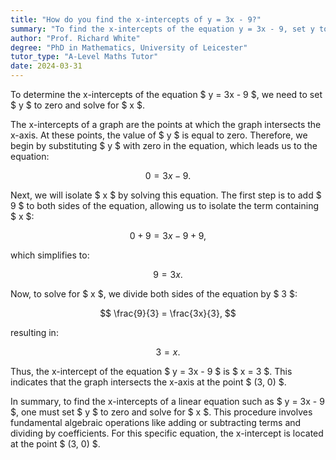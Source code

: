 ```yaml
---
title: "How do you find the x-intercepts of y = 3x - 9?"
summary: "To find the x-intercepts of the equation y = 3x - 9, set y to 0 and solve for x."
author: "Prof. Richard White"
degree: "PhD in Mathematics, University of Leicester"
tutor_type: "A-Level Maths Tutor"
date: 2024-03-31
---
```


To determine the x-intercepts of the equation $ y = 3x - 9 $, we need to set $ y $ to zero and solve for $ x $.

The x-intercepts of a graph are the points at which the graph intersects the x-axis. At these points, the value of $ y $ is equal to zero. Therefore, we begin by substituting $ y $ with zero in the equation, which leads us to the equation:

$$
0 = 3x - 9.
$$

Next, we will isolate $ x $ by solving this equation. The first step is to add $ 9 $ to both sides of the equation, allowing us to isolate the term containing $ x $:

$$
0 + 9 = 3x - 9 + 9,
$$

which simplifies to:

$$
9 = 3x.
$$

Now, to solve for $ x $, we divide both sides of the equation by $ 3 $:

$$
\frac{9}{3} = \frac{3x}{3},
$$

resulting in:

$$
3 = x.
$$

Thus, the x-intercept of the equation $ y = 3x - 9 $ is $ x = 3 $. This indicates that the graph intersects the x-axis at the point $ (3, 0) $.

In summary, to find the x-intercepts of a linear equation such as $ y = 3x - 9 $, one must set $ y $ to zero and solve for $ x $. This procedure involves fundamental algebraic operations like adding or subtracting terms and dividing by coefficients. For this specific equation, the x-intercept is located at the point $ (3, 0) $.
    